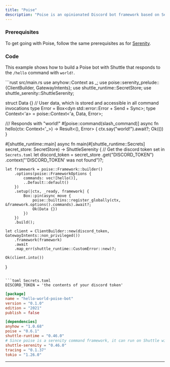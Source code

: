 ```yaml
---
title: "Poise"
description: "Poise is an opinionated Discord bot framework based on Serenity with good support for slash commands."
---
```


### Prerequisites

To get going with Poise, follow the same prerequisites as for [Serenity](./serenity).

### Code

This example shows how to build a Poise bot with Shuttle that responds to the `/hello` command with `world!`.

<CodeGroup>
```rust src/main.rs
use anyhow::Context as _;
use poise::serenity_prelude::{ClientBuilder, GatewayIntents};
use shuttle_runtime::SecretStore;
use shuttle_serenity::ShuttleSerenity;

struct Data {} // User data, which is stored and accessible in all command invocations
type Error = Box<dyn std::error::Error + Send + Sync>;
type Context<'a> = poise::Context<'a, Data, Error>;

/// Responds with "world!"
#[poise::command(slash_command)]
async fn hello(ctx: Context<'_>) -> Result<(), Error> {
    ctx.say("world!").await?;
    Ok(())
}

#[shuttle_runtime::main]
async fn main(#[shuttle_runtime::Secrets] secret_store: SecretStore) -> ShuttleSerenity {
    // Get the discord token set in `Secrets.toml`
    let discord_token = secret_store
        .get("DISCORD_TOKEN")
        .context("'DISCORD_TOKEN' was not found")?;

    let framework = poise::Framework::builder()
        .options(poise::FrameworkOptions {
            commands: vec![hello()],
            ..Default::default()
        })
        .setup(|ctx, _ready, framework| {
            Box::pin(async move {
                poise::builtins::register_globally(ctx, &framework.options().commands).await?;
                Ok(Data {})
            })
        })
        .build();

    let client = ClientBuilder::new(discord_token, GatewayIntents::non_privileged())
        .framework(framework)
        .await
        .map_err(shuttle_runtime::CustomError::new)?;

    Ok(client.into())
}
```

```toml Secrets.toml
DISCORD_TOKEN = 'the contents of your discord token'
```

```toml Cargo.toml
[package]
name = "hello-world-poise-bot"
version = "0.1.0"
edition = "2021"
publish = false

[dependencies]
anyhow = "1.0.68"
poise = "0.6.1"
shuttle-runtime = "0.46.0"
# Since poise is a serenity command framework, it can run on Shuttle with shuttle-serenity
shuttle-serenity = "0.46.0"
tracing = "0.1.37"
tokio = "1.26.0"
```
</CodeGroup>

---
<Snippet file="other-frameworks.mdx" />

<Snippet file="check-examples.mdx" />
